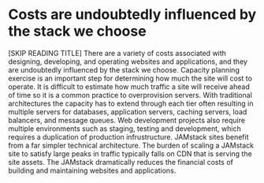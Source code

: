 
<SplitBottom>
  <h1>Costs are undoubtedly influenced by the stack we choose</h1>
  <Costs />
</SplitBottom>

<Notes>
  [SKIP READING TITLE] There are a variety of costs associated with
  designing, developing, and operating websites and applications, and
  they are undoubtedly influenced by the stack we choose. Capacity
  planning exercise is an important step for determining how much the
  site will cost to operate. It is difficult to estimate how much
  traffic a site will receive ahead of time so it is a common practice
  to overprovision servers. With traditional architectures the capacity
  has to extend through each tier often resulting in multiple servers
  for databases, application servers, caching servers, load balancers,
  and message queues. Web development projects also require multiple
  environments such as staging, testing and development, which requires
  a duplication of production infrustructure. JAMstack sites benefit
  from a far simpler technical architecture. The burden of scaling a
  JAMstack site to satisfy large peaks in traffic typically falls on
  CDN that is serving the site assets. The JAMstack dramatically
  reduces the financial costs of building and maintaining websites and
  applications.
</Notes>

